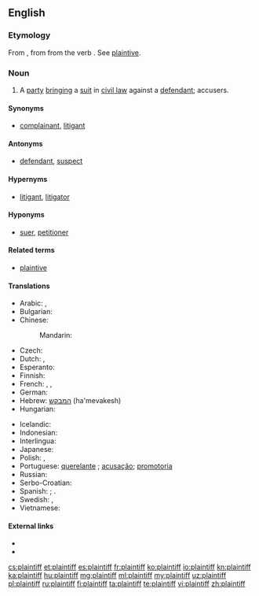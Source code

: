 ==English==
{{wikipedia}}

===Etymology===
From {{etyl|enm|en}} {{term|plaintif|lang=enm}}, from {{etyl|fro|en}} {{term|plaintif||complaining; as a noun, one who complains, a plaintiff|lang=fro}} from the verb {{term|plaindre|lang=fro}}. See [[plaintive]].

===Noun===
{{en-noun}}

# {{context|legal|lang=en}} A [[party]] [[bringing]] a [[suit]] in [[civil law]] against a [[defendant]]; accusers.

====Synonyms====
* [[complainant]], [[litigant]]

====Antonyms====
* [[defendant]], [[suspect]]

====Hypernyms====
* [[litigant]], [[litigator]]

====Hyponyms====
* [[suer]], [[petitioner]]

====Related terms====
* [[plaintive]]

====Translations====
{{trans-top|party bringing a suit in civil law against a defendant}}
* Arabic: {{qualifier|indefinite}} {{t|ar|مدعٍ|m|tr=mudda`in}}, {{qualifier|definite}} {{t|ar|المدعي|tr=al-mudda`iy}}
* Bulgarian: {{t+|bg|тъжител|m}}
* Chinese:
*: Mandarin: {{zh-zh-p|原告|yuángào}}
* Czech: {{t|cs|žalobce|m}}
* Dutch: {{t|nl|eiser}}, {{t+|nl|aanklager}}
* Esperanto: {{t|eo|plendanto}}
* Finnish: {{t+|fi|kantaja}}
* French: {{t+|fr|demandeur}}, {{t+|fr|plaignant|m}}, {{t+|fr|plaignante|f}}
* German: {{t+|de|Kläger|m}}
* Hebrew: [[המבקש]] (ha'mevakesh)
* Hungarian: {{t+|hu|felperes}}
{{trans-mid}}
* Icelandic: {{t|is|stefnandi|m}}
* Indonesian: {{t+|id|penggugat}}
* Interlingua: {{t|ia|demandator}}
* Japanese: {{t|ja|原告|tr=[[げんこく]] genkoku}}
* Polish: {{t|pl|powód|m}}, {{t|pl|powódka|f}}
* Portuguese: [[querelante]] {{g|m|f}}; [[acusação]]; [[promotoria]]
* Russian: {{t+|ru|истец|m|tr=istéc}}
* Serbo-Croatian: {{t|sh|жалилац|m|tr=žalilac}}
* Spanish: {{t|es|demandante}}; {{t|es|querellante}}.
* Swedish: {{t|sv|åtalad|c}}, {{t+|sv|svarande|c}}
* Vietnamese: {{t+|vi|nguyên cáo}}
{{trans-bottom}}

====External links====
* {{R:Webster 1913}}
* {{R:Century 1911}}

[[cs:plaintiff]]
[[et:plaintiff]]
[[es:plaintiff]]
[[fr:plaintiff]]
[[ko:plaintiff]]
[[io:plaintiff]]
[[kn:plaintiff]]
[[ka:plaintiff]]
[[hu:plaintiff]]
[[mg:plaintiff]]
[[ml:plaintiff]]
[[my:plaintiff]]
[[uz:plaintiff]]
[[pl:plaintiff]]
[[ru:plaintiff]]
[[fi:plaintiff]]
[[ta:plaintiff]]
[[te:plaintiff]]
[[vi:plaintiff]]
[[zh:plaintiff]]